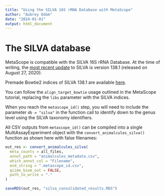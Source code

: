 ```yaml
---
title: "Using the SILVA 16S rRNA Database with MetaScope"
author: "Aubrey Odom"
date: "2024-01-01"
output: html_document
---
```


# The SILVA database

MetaScope is compatible with the SILVA 16S rRNA Database. At the time of writing, the [most recent update](https://www.arb-silva.de/) to SILVA is version 138.1 (released on August 27, 2020). 

Premade Bowtie2 indices of SILVA 138.1 are available [here](https://drive.google.com/drive/folders/1dS60VcYHDbAObKSi_oGoQuf7XFOejaKj?usp=drive_link).

You can follow the `align_target_bowtie` usage outlined in the MetaScope tutorial, replacing the `libs` parameter with the SILVA indices.

When you reach the `metascope_id()` step, you will need to include the parameter `db = "silva"` in the function call to identify down to the genus level using the SILVA taxonomy identifiers. 


All CSV outputs from `metascope_id()` can be compiled into a single MultiAssayExperiment object with the `convert_animalcules_silva()` function as shown here with false filenames:

```R
out_res <- convert_animalcules_silva(
  meta_counts = all_files,
  annot_path = "animalcules_metadata.csv",
  which_annot_col = "Filename",
  end_string = ".metascope_id.csv",
  qiime_biom_out = FALSE,
  path_to_write = "."
)

saveRDS(out_res, "silva_consolidated_results.RDS")
```
